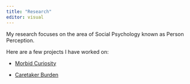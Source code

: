 ```yaml
---
title: "Research"
editor: visual
---
```


My research focuses on the area of Social Psychology known as Person Perception.

Here are a few projects I have worked on:

-   [Morbid Curiosity](https://davidbrocker.github.io/Morbid/)

-   [Caretaker Burden](https://davidbrocker.github.io/BOC/')
